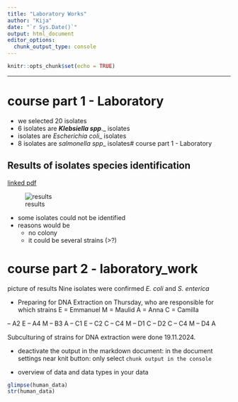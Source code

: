 ```yaml
---
title: "Laboratory Works"
author: "Kija"
date: "`r Sys.Date()`"
output: html_document
editor_options: 
  chunk_output_type: console
---
```


```r
knitr::opts_chunk$set(echo = TRUE)
```

---
# course part 1 - Laboratory
- we selected 20 isolates
- 6 isolates are ***Klebsiella spp***._ isolates
- isolates are *Escherichia coli*_ isolates 
- 8 isolates are *salmonella spp*_ isolates# course part 1 - Laboratory



## Results of isolates species identification

<!--
![integrated pdf](files/VITECK 
RESULTS19_11_2024.pdf)
-->

<!-- I have made a link to a file -->
[linked pdf](files/VITECK RESULTS19_11_2024.pdf)

![results]("fileS)

- some isolates could not be identified 
- reasons would be 
  - no colony
  - it could be several strains (>?)


# course part 2 - laboratory_work

picture of results
Nine isolates were confirmed *E. coli* and *S. enterica*

- Preparing for DNA Extraction on Thursday, who are responsible for which strains 
E = Emmanuel
M = Maulid
A = Anna
C = Camilla

-- A2 E
-- A4 M
-- B3 A
-- C1 E
-- C2 C
-- C4 M
-- D1 C
-- D2 C
-- C4 M
-- D4 A

Subculturing of strains for DNA extraction were done 19.11.2024.

- deactivate the output in the markdown document: in the document settings
near knit button: only select `chunk output in the console`

- overview of data and data types in your data

```r
glimpse(human_data)
str(human_data)

```


